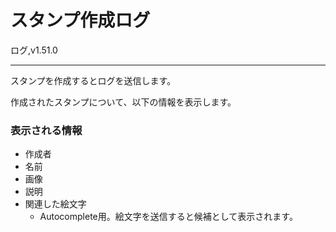
# スタンプ作成ログ

<FeatureBadge>ログ</FeatureBadge>,<VersionBadge>v1.51.0</VersionBadge>

---

スタンプを作成するとログを送信します。

作成されたスタンプについて、以下の情報を表示します。

### 表示される情報

- 作成者
- 名前
- 画像
- 説明
- 関連した絵文字
    - Autocomplete用。絵文字を送信すると候補として表示されます。
